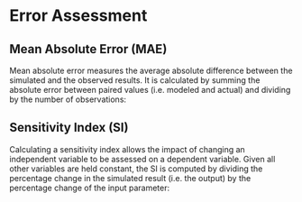 # Error Assessment {#error-assessment -}

## Mean Absolute Error (MAE) {#C05_2 -}

Mean absolute error measures the average absolute difference between the simulated and the observed results. It is calculated by summing the absolute error between paired values (i.e. modeled and actual) and dividing by the number of observations:

<center>
\begin{equation}
MAE = \frac{\sum_{i}\left | T_{i}^{sim}-T_{i}^{obs} \right |}{n}
(\#eq:05-1)
\end{equation}
</center>

## Sensitivity Index (SI) {#C05_3 -}

Calculating a sensitivity index allows the impact of changing an independent variable to be assessed on a dependent variable. Given all other variables are held constant, the SI is computed by dividing the percentage change in the simulated result (i.e. the output) by the percentage change of the input parameter:

<center>
\begin{equation}
SI = \frac{(Output_{new}-Output_{original})/Output_{original}}{(Parameter_{new}-Parameter_{original})/Parameter_{original}}
(\#eq:05-2)
\end{equation}
</center>
